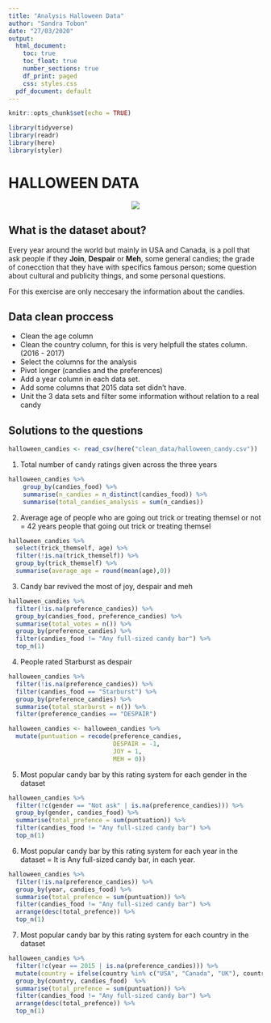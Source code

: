 ```yaml
---
title: "Analysis Halloween Data"
author: "Sandra Tobon"
date: "27/03/2020"
output:
  html_document:
    toc: true
    toc_float: true
    number_sections: true
    df_print: paged
    css: styles.css
  pdf_document: default
---
```


```r
knitr::opts_chunk$set(echo = TRUE)
```

```r
library(tidyverse)
library(readr)
library(here)
library(styler)
```

# HALLOWEEN DATA  
<center>
![](http://justfunfacts.com/wp-content/uploads/2018/01/candies.jpg)
</center>
## What is the dataset about?

Every year around the world but mainly in USA and Canada, is a poll that ask people if they **Join**, **Despair** or **Meh**, some general candies; the grade of conecction that they have with specifics famous person; some question about cultural and publicity things, and some personal questions.  

For this exercise are only neccesary the information about the candies. 

## Data clean proccess  

* Clean the age column  
* Clean the country column, for this is very helpfull the states column. (2016 - 2017)  
* Select the columns for the analysis  
* Pivot longer (candies and the preferences)  
* Add a year column in each data set.  
* Add some columns that 2015 data set didn't have. 
* Unit the 3 data sets and filter some information without relation to a real candy

## Solutions to the questions  

```r
halloween_candies <- read_csv(here("clean_data/halloween_candy.csv"))
```

1. Total number of candy ratings given across the three years  

```r

halloween_candies %>%
    group_by(candies_food) %>%
    summarise(n_candies = n_distinct(candies_food)) %>%
    summarise(total_candies_analysis = sum(n_candies))
```

2. Average age of people who are going out trick or treating themsel or not = 42 years  people that going out trick or treating themsel  

```r
halloween_candies %>%
  select(trick_themself, age) %>%
  filter(!is.na(trick_themself)) %>%
  group_by(trick_themself) %>%
  summarise(average_age = round(mean(age),0))
```

3. Candy bar revived the most of joy, despair and meh  

```r
halloween_candies %>%
  filter(!is.na(preference_candies)) %>%
  group_by(candies_food, preference_candies) %>%
  summarise(total_votes = n()) %>%
  group_by(preference_candies) %>%
  filter(candies_food != "Any full-sized candy bar") %>%
  top_n(1)
```

4. People rated Starburst as despair  

```r
halloween_candies %>%
  filter(!is.na(preference_candies)) %>%
  filter(candies_food == "Starburst") %>%
  group_by(preference_candies) %>%
  summarise(total_starburst = n()) %>%
  filter(preference_candies == "DESPAIR")
```

```r
halloween_candies <- halloween_candies %>%
  mutate(puntuation = recode(preference_candies, 
                             DESPAIR = -1,
                             JOY = 1,
                             MEH = 0))
```

5. Most popular candy bar by this rating system for each gender in the dataset  

```r
halloween_candies %>%
  filter(!c(gender == "Not ask" | is.na(preference_candies))) %>%
  group_by(gender, candies_food) %>%
  summarise(total_prefence = sum(puntuation)) %>%
  filter(candies_food != "Any full-sized candy bar") %>%
  top_n(1)
```

6. Most popular candy bar by this rating system for each year in the dataset =
It is Any full-sized candy bar, in each year.

```r
halloween_candies %>%
  filter(!is.na(preference_candies)) %>%
  group_by(year, candies_food) %>%
  summarise(total_prefence = sum(puntuation)) %>%
  filter(candies_food != "Any full-sized candy bar") %>%
  arrange(desc(total_prefence)) %>%
  top_n(1)
```

7. Most popular candy bar by this rating system for each country in the dataset 
```r
halloween_candies %>%
  filter(!c(year == 2015 | is.na(preference_candies))) %>%
  mutate(country = ifelse(country %in% c("USA", "Canada", "UK"), country, "Other"))%>%
  group_by(country, candies_food)  %>%
  summarise(total_prefence = sum(puntuation)) %>%
  filter(candies_food != "Any full-sized candy bar") %>%
  arrange(desc(total_prefence)) %>%
  top_n(1)
```